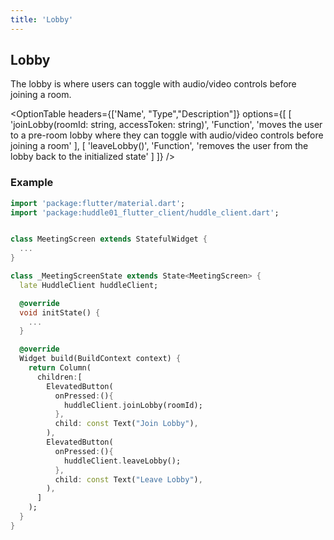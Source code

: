 ```yaml
---
title: 'Lobby'
---
```




## Lobby

The lobby is where users can toggle with audio/video controls before joining a room. 

<OptionTable
  headers={['Name', "Type","Description"]}
  options={[
    [
      'joinLobby(roomId: string, accessToken: string)',
      'Function',
      'moves the user to a pre-room lobby where they can toggle with audio/video controls before joining a room'
    ],
    [
      'leaveLobby()',
      'Function',
      'removes the user from the lobby back to the initialized state'
    ]
  ]}
/>

### Example

```dart filename="meeting_screen.dart" highlight={2,22,28} showLineNumbers
import 'package:flutter/material.dart';
import 'package:huddle01_flutter_client/huddle_client.dart';


class MeetingScreen extends StatefulWidget {
  ...
}

class _MeetingScreenState extends State<MeetingScreen> {
  late HuddleClient huddleClient;

  @override
  void initState() {
    ...
  }

  @override
  Widget build(BuildContext context) {
    return Column(
      children:[
        ElevatedButton(
          onPressed:(){
            huddleClient.joinLobby(roomId);
          },
          child: const Text("Join Lobby"),
        ),
        ElevatedButton(
          onPressed:(){
            huddleClient.leaveLobby();
          },
          child: const Text("Leave Lobby"),
        ),
      ]
    );
  }
}
```
